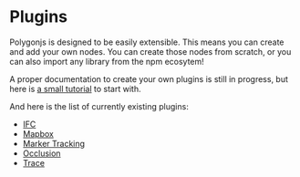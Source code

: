 # Plugins

Polygonjs is designed to be easily extensible. This means you can create and add your own nodes. You can create those nodes from scratch, or you can also import any library from the npm ecosytem!

A proper documentation to create your own plugins is still in progress, but here is [a small tutorial](https://github.com/polygonjs/plugins_tutorials) to start with.

And here is the list of currently existing plugins:

-   [IFC](plugins/ifc)
-   [Mapbox](plugins/mapbox)
-   [Marker Tracking](plugins/marker-tracking)
-   [Occlusion](plugins/occlusion)
-   [Trace](plugins/trace)

